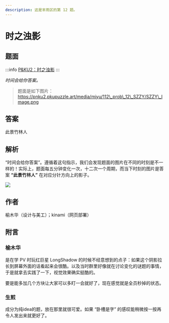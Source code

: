 ```yaml
---
description: 这是芈雨区的第 12 题。
---
```


# 时之浊影

## 题面

:::info
[P\&KU2：时之浊影](https://pnku2.pkupuzzle.art/#/game/miyu/prob_12)
:::

_时间会给你答案。_

> 题面是如下图片：https://pnku2.pkupuzzle.art/media/miyu/112\_prob\_12\_SZZY/SZZY\_Image.png

## 答案

此景竹林人

## 解析

“时间会给你答案”。遵循着这句指示，我们会发现题面的图片在不同的时刻是不一样的！实际上，题面每五分钟变化一次，十二次一个周期，而当下时刻的图片是答案 **“此景竹林人”** 在对应分针方向上的影子。

![](./12-shi-zhi-zhuo-ying.assets/image_1.webp)

## 作者

榆木华（设计与美工）；kinami（网页部署）

## 附言

### 榆木华

是在学 PV 时玩红巨星 LongShadow 的时候不经意想到的点子：如果这个阴影拉长到屏幕外面的话看起来会很酷。以及当时群里好像就在讨论变化的谜题的事情，于是就拿去实践了一下，视觉效果确实挺酷的。

要是能多加几个方块让大家可以多盯一会就好了，现在感觉就是全员秒掉的状态。

### 生煎

成分为纯idea的题，放在那里就很可爱。如果 “卧槽是字” 的感叹能稍微按一按再令人发出来就更好了。
